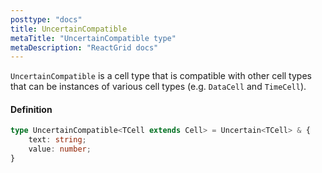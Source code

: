 ```yaml
---
posttype: "docs"
title: UncertainCompatible
metaTitle: "UncertainCompatible type"
metaDescription: "ReactGrid docs"
---
```


`UncertainCompatible` is a cell type that is compatible with other cell types 
that can be instances of various cell types (e.g. `DataCell` and `TimeCell`).

#### Definition

```ts
type UncertainCompatible<TCell extends Cell> = Uncertain<TCell> & {
    text: string;
    value: number;
}
```